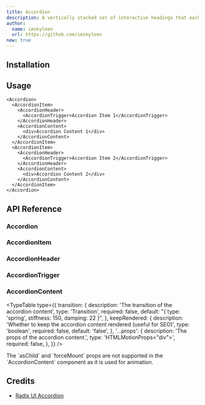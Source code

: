 ```yaml
---
title: Accordion
description: A vertically stacked set of interactive headings that each reveal an associated section of content.
author:
  name: imskyleen
  url: https://github.com/imskyleen
new: true
---
```


<ComponentPreview name="demo-primitives-radix-accordion" />

## Installation

<ComponentInstallation name="primitives-radix-accordion" />

## Usage

```tsx
<Accordion>
  <AccordionItem>
    <AccordionHeader>
      <AccordionTrigger>Accordion Item 1</AccordionTrigger>
    </AccordionHeader>
    <AccordionContent>
      <div>Accordion Content 1</div>
    </AccordionContent>
  </AccordionItem>
  <AccordionItem>
    <AccordionHeader>
      <AccordionTrigger>Accordion Item 2</AccordionTrigger>
    </AccordionHeader>
    <AccordionContent>
      <div>Accordion Content 2</div>
    </AccordionContent>
  </AccordionItem>
</Accordion>
```

## API Reference

### Accordion

<ExternalLink
  href="https://www.radix-ui.com/primitives/docs/components/accordion#root"
  text="Radix UI API Reference - Accordion.Root"
/>

### AccordionItem

<ExternalLink
  href="https://www.radix-ui.com/primitives/docs/components/accordion#item"
  text="Radix UI API Reference - Accordion.Item"
/>

### AccordionHeader

<ExternalLink
  href="https://www.radix-ui.com/primitives/docs/components/accordion#header"
  text="Radix UI API Reference - Accordion.Header"
/>

### AccordionTrigger

<ExternalLink
  href="https://www.radix-ui.com/primitives/docs/components/accordion#trigger"
  text="Radix UI API Reference - Accordion.Trigger"
/>

### AccordionContent

<ExternalLink
  href="https://www.radix-ui.com/primitives/docs/components/accordion#content"
  text="Radix UI API Reference - Accordion.Content"
/>

<TypeTable
  type={{
    transition: {
      description: 'The transition of the accordion content',
      type: 'Transition',
      required: false,
      default: "{ type: 'spring', stiffness: 150, damping: 22 }",
    },
    keepRendered: {
      description:
        'Whether to keep the accordion content rendered (useful for SEO)',
      type: 'boolean',
      required: false,
      default: 'false',
    },
    '...props': {
      description: 'The props of the accordion content.',
      type: 'HTMLMotionProps<"div">',
      required: false,
    },
  }}
/>

<Callout type="info">
  The `asChild` and `forceMount` props are not supported in the
  `AccordionContent` component as it is used for animation.
</Callout>

## Credits

- [Radix UI Accordion](https://www.radix-ui.com/primitives/docs/components/accordion)
